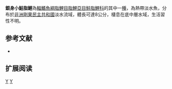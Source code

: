 {{Speciesbox 
| genus = Micralestes
| species = holargyreus
| status = DD
| status_system = IUCN3.1
| authority =  [[Günther|Günther]], 1873
| synonyms = *''Alestes holargyreus''<br /><small>Günther, 1873</small>
*''Micralestes acutidens holargyreus''<br /><small>Günther, 1873</small>
*''Alestes brevipinnis''<br /><small>Perugia, 1892</small>
}}
'''銀身小鮭脂鯉'''為[[輻鰭魚綱|輻鰭魚綱]][[脂鯉目|脂鯉目]][[脂鯉亞目|脂鯉亞目]][[鮭脂鯉科|鮭脂鯉科]]的其中一[[種|種]]，為熱帶淡水魚，分布於[[非洲|非洲]][[剛果民主共和國|剛果民主共和國]]淡水流域，體長可達8公分，棲息在底中層水域，生活習性不明。

==参考文献==
{{refbegin}}
*{{FishBase_species|genus=Micralestes|species=holargyreus|year=2014|month=1}}
{{refend}}

== 扩展阅读 ==
{{refbegin}}
{{wikispecies-inline|Micralestes holargyreus|銀身小鮭脂鯉}}
{{refend}}

{{Taxonbar|from=Q3311936}}

[[Category:IUCN红色名录数据缺乏物种|Y]]
[[Category:小鮭脂鯉屬|Y]]


{{魚類小作品}}